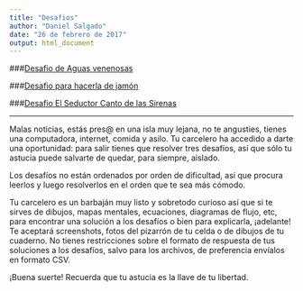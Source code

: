 ```yaml
---
title: "Desafios"
author: "Daniel Salgado"
date: "26 de febrero de 2017"
output: html_document
---
```


###[Desafio de Aguas venenosas](aguas.Rmd)

###[Desafio para hacerla de jamón](jamon.Rmd)

###[Desafio El Seductor Canto de las Sirenas](sirenas.Rmd)

***
Malas noticias, estás pres@ en una isla muy lejana, no te angusties, tienes una computadora, internet, comida y asilo. Tu carcelero ha accedido a darte una oportunidad: para salir tienes que resolver tres desafíos, así que sólo tu astucia puede salvarte de quedar, para siempre, aislado.

Los desafíos no están ordenados por orden de dificultad, así que procura leerlos y luego resolverlos en el orden que te sea más cómodo.

Tu carcelero es un barbaján muy listo y sobretodo curioso así que si te sirves de dibujos, mapas mentales, ecuaciones, diagramas de flujo, etc, para encontrar una solución a los desafíos o bien para explicarla, ¡adelante! Te aceptará screenshots, fotos del pizarrón de tu celda o de dibujos de tu cuaderno. No tienes restricciones sobre el formato de respuesta de tus soluciones a los desafíos, salvo para los archivos, de preferencia envíalos en formato CSV.

¡Buena suerte! Recuerda que tu astucia es la llave de tu libertad.


